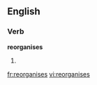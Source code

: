 
==English==

===Verb===
'''reorganises'''

# {{third-person singular of|[[reorganise]]}}

[[fr:reorganises]]
[[vi:reorganises]]